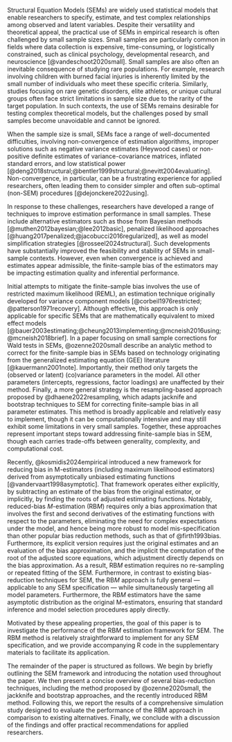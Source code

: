 Structural Equation Models (SEMs) are widely used statistical models
that enable researchers to specify, estimate, and test complex
relationships among observed and latent variables.  Despite their
versatility and theoretical appeal, the practical use of SEMs in
empirical research is often challenged by small sample sizes. Small
samples are particularly common in fields where data collection is
expensive, time-consuming, or logistically constrained, such as
clinical psychology, developmental research, and neuroscience
[@vandeschoot2020small]. Small samples are also often an inevitable
consequence of studying rare populations.  For example, research
involving children with burned facial injuries is inherently limited
by the small number of individuals who meet these specific criteria.
Similarly, studies focusing on rare genetic disorders, elite athletes,
or unique cultural groups often face strict limitations in sample size
due to the rarity of the target population.  In such contexts, the use
of SEMs remains desirable for testing complex theoretical models, but
the challenges posed by small samples become unavoidable and cannot be
ignored.

When the sample size is small, SEMs face a range of well-documented
difficulties, involving non-convergence of estimation algorithms,
improper solutions such as negative variance estimates (Heywood cases)
or non-positive definite estimates of variance-covariance matrices,
inflated standard errors, and low statistical power
[@deng2018structural;@bentler1999structural;@nevitt2004evaluating].
Non-convergence, in particular, can be a frustrating experience for
applied researchers, often leading them to consider simpler and often
sub-optimal (non-SEM) procedures [@dejonckere2022using].

In response to these challenges, researchers have developed a range of
techniques to improve estimation performance in small samples. These
include alternative estimators such as those from Bayesian methods
[@muthen2012bayesian;@lee2012basic], penalized likelihood approaches
[@huang2017penalized;@jacobucci2016regularized], as well as model
simplification strategies [@rosseel2024structural].  Such developments
have substantially improved the feasibility and stability of SEMs in
small-sample contexts.  However, even when convergence is achieved and
estimates appear admissible, the finite-sample bias of the estimators
may be impacting estimation quality and inferential performance.

<!-- Resolving issues associated with finite-sample bias has been a typical -->
<!-- problem in statistics. For example, for a range of models, the maximum -->
<!-- likelihood estimator is known to exhibit systematic deviations from -->
<!-- the true parameter values in small samples [@cox1979theoretical]. A -->
<!-- range of bias reduction procedures have been developed in that -->
<!-- direction, that operating either explicitly or -->
<!-- implicitly. @kosmidis2024empirical [Secction 1] provide an integrated -->
<!-- review of explicit and implicit bias reduction procedures. -->

<!-- Explicit bias reduction procedures attempt to obtain an estimate of -->
<!-- the bias, which is then subtracted from the original -->
<!-- estimator. Bootstrap and jackknife [@efron1994introduction] are -->
<!-- popular explicit procedures, which are based on resampling and can be -->
<!-- applied in a wide range of models. Their implementation, however, -->
<!-- typically involves repeated estimation of the model parameters, which -->
<!-- renders them computationally intensive in many contents, and sensitive -->
<!-- to non-convergence or improper solutions, even if no issues resulted -->
<!-- when computing the original estimates. Another family of explicit -->
<!-- procedures aims to obtain an analytical approximation for the bias -->
<!-- function, which is then evaluated at the original estimates. A -->
<!-- prominent example is subtracting the first-term in the Taylor -->
<!-- expansion of the bias function of the ML estimator -->
<!-- [@cox1979theoretical] evaluated at the ML estimates, from the ML -->
<!-- estimates. Such approximations typically require taking expectations -->
<!-- of products of log-likelihood derivatives with respect to the model, -->
<!-- which makes them depend heavily on the adequacy of the modelling -->
<!-- assumptions. Furthermore, explicit bias reduction techniques may lead -->
<!-- to reduced-bias estimates that are not admissible (e.g. non-positive -->
<!-- definite variance-covariance matrices) due to the requirement of -->
<!-- subtracting an estimate of the bias, that is obtained separately from -->
<!-- the original estimates. -->

<!-- Implicit bias reduction procedures typically manifest as adjusting the -->
<!-- gradient of the log-likelihood by a function of the parameters and the -->
<!-- data, and solving the adjusted likelihood equations instead of the -->
<!-- original ones. As a result, they do not directly depend on the -->
<!-- original estimates. A widely-used example of an implicit procedure is -->
<!-- due to @firth1993bias, which adjusts the gradient of the -->
<!-- log-likelihood by a scaled version of the first-term in the Taylor -->
<!-- expansion of the bias function of the ML estimator. That bias -->
<!-- reduction method has been used in a range of modelling contexts and is -->
<!-- being actively used in a range of applications, mainly because it does -->
<!-- not require the original estimates, and can also result in estimators -->
<!-- with desirable properties, such as being always finite in models with -->
<!-- categorical responses [@kosmidis2021finite]. -->

Initial attempts to mitigate the finite-sample bias involves the use
of restricted maximum likelihood (REML), an estimation technique
originally developed for variance component models
[@corbeil1976restricted; @patterson1971recovery]. Although effective,
this approach is only applicable for specific SEMs that
are mathematically equivalent to mixed effect models
[@bauer2003estimating;@cheung2013implementing;@mcneish2016using;@mcneish2018brief].
In a paper focusing on small sample corrections for Wald tests in
SEMs, @ozenne2020small describe an analytic method to correct for the
finite-sample bias in SEMs based on technology originating from the
generalized estimating equation (GEE) literature [@kauermann2001note].
Importantly, their method only targets the (observed or latent)
(co)variance parameters in the model.  All other parameters
(intercepts, regressions, factor loadings) are unaffected by their
method.  Finally, a more general strategy is the resampling-based
approach proposed by @dhaene2022resampling, which adapts jacknife and
bootstrap techniques to SEM for correcting finite-sample bias in all
parameter estimates.  This method is broadly applicable and relatively
easy to implement, though it can be computationally intensive and may
still exhibit some limitations in very small samples. Together, these
approaches represent important steps toward addressing finite-sample
bias in SEM, though each carries trade-offs between generality,
complexity, and computational cost.



<!-- Finite-sample bias is a well-recognized issue in statistics, particularly in -->
<!-- the context of maximum likelihood estimation, where estimators often exhibit -->
<!-- systematic deviations from the true parameter values in small samples [@cox1979theoretical]. -->
<!-- To address this, a variety of strategies have been proposed. -->
<!-- Analytical bias corrections based on higher-order asymptotic theory, such as the one introduced @firth1993bias, adjust the score function or likelihood equations to produce estimators with reduced bias.  -->
<!-- @kosmidis2009bias and @kosmidis2020mean have further developed such bias-reduction techniques and applied them across a wide range of models, including generalized linear models.  -->
<!-- These methods are particularly appealing due to their strong theoretical properties and broad applicability.  -->
<!-- In parallel, resampling-based techniques such as bootstrap and jackknife procedures [@efron1994introduction] offer flexible, model-agnostic tools for bias correction and have gained popularity in applied research for their ease of implementation.  -->
<!-- In Bayesian estimation, prior distributions can also help shrink estimates toward more plausible values in small samples, though this introduces sensitivity to prior specification [@vanerp2018prior]. -->

<!-- Within the SEM literature, initial attempts to mitigate the finite-sample bias involved the use of restricted maximum likelihood (REML), an estimation technique originally developed for variance component models [@corbeil1976restricted;@patterson1971recovery]. Although effective, this approach is only applicable for a very restricted subclass of SEMs, namely those models that are mathematically equivalent to mixed effect models -->
<!-- [@bauer2003estimating;@cheung2013implementing;@mcneish2016using;@mcneish2018brief]. -->
<!-- In a paper focusing on small sample corrections for Wald tests in SEMs, @ozenne2020small describe an analytic method to correct for the finite-sample bias in SEMs based on technology originating from the generalized estimating equation (GEE) literature [@kauermann2001note].  -->
<!-- Importantly, their method only targets the (observed or latent) (co)variance parameters in the model.  -->
<!-- All other parameters (intercepts, regressions, factor loadings) are unaffected by their method. -->
<!-- Finally, a more general strategy is the resampling-based approach proposed by @dhaene2022resampling, which adapts jacknife and bootstrap techniques to SEM -->
<!-- for correcting finite-sample bias in all parameter estimates.  -->
<!-- This method is broadly applicable and relatively easy to implement, though it can be computationally intensive and may still exhibit some limitations in very small samples. Together, these approaches represent important steps toward addressing finite-sample bias in SEM, though each carries trade-offs between generality, complexity, and computational cost. -->

Recently, @kosmidis2024empirical introduced a new framework for
reducing bias in M-estimators (including maximum likelihood
estimators) derived from asymptotically unbiased estimating functions
[@vandervaart1998asymptotic]. That framework operates either
explicitly, by subtracting an estimate of the bias from the original
estimator, or implicitly, by finding the roots of adjusted estimating
functions. Notably, reduced-bias $M$-estimation (RB$M$) requires only
a bias approximation that involves the first and second derivatives of
the estimating functions with respect to the parameters, eliminating
the need for complex expectations under the model, and hence being
more robust to model mis-specification than other popular bias
reduction methods, such as that of @firth1993bias. Furthermore, its
explicit version requires just the original estimates and an
evaluation of the bias approximation, and the implicit the computation
of the root of the adjusted score equations, which adjustment directly
depends on the bias approximation. As a result, RB$M$ estimation
requires no re-sampling or repeated fitting of the SEM.  Furthermore,
in contrast to existing bias-reduction techniques for SEM, the RB$M$
approach is fully general --- applicable to any SEM specification ---
while simultaneously targeting all model parameters.  Furthermore, the
RB$M$ estimators have the same asymptotic distribution as the original
M-estimators, ensuring that standard inference and model selection
procedures apply directly.

Motivated by these appealing properties, the goal of this paper is to
investigate the performance of the RB$M$ estimation framework for
SEM. The RBM method is relatively straightforward to implement for any
SEM specification, and we provide accompanying R code in the
supplementary materials to facilitate its application.

The remainder of the paper is structured as follows.  We begin by
briefly outlining the SEM framework and introducing the notation used
throughout the paper.  We then present a concise overview of several
bias-reduction techniques, including the method proposed by
@ozenne2020small, the jackknife and bootstrap approaches, and the
recently introduced RBM method.  Following this, we report the results
of a comprehensive simulation study designed to evaluate the
performance of the RBM approach in comparison to existing
alternatives.  Finally, we conclude with a discussion of the findings
and offer practical recommendations for applied researchers.
